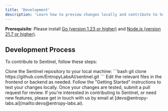 ```yaml
---
title: 'Development'
description: 'Learn how to preview changes locally and contribute to Sentinel'
---
```


<Info>

**Prerequisite**: Please install [Go (version 1.23 or higher)](https://golang.org/dl/) and [Node.js (version 21.7 or higher)](https://nodejs.org/en/download/).

</Info>

## Development Process

To contribute to Sentinel, follow these steps:

<Steps>
  <Step title="Clone the repository">
    Clone the Sentinel repository to your local machine:
    ```bash
    git clone https://github.com/EntropyLabsAI/sentinel.git
    ```
  </Step>
  <Step title="Make changes">
    Edit the relevant files in the frontend or backend as needed.
  </Step>
  <Step title="Test changes locally">
    Follow the "Getting Started" instructions to test your changes locally.
  </Step>
  <Step title="Submit a pull request">
    Once your changes are tested, submit a pull request for review.
  </Step>
</Steps>

<Card title="Learn More" icon="book-open">
  If you're interested in contributing to Sentinel, or need new features, please get in touch with us by email at [devs@entropy-labs.ai](mailto:devs@entropy-labs.ai).
</Card>
